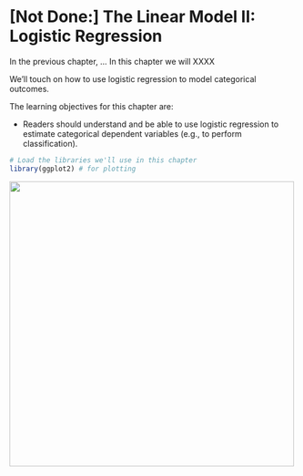 # [Not Done:] The Linear Model II: Logistic Regression

In the previous chapter, ...
In this chapter we will XXXX 



We'll touch on how to use logistic regression to model categorical outcomes. 




The learning objectives for this chapter are:

- Readers should understand and be able to use logistic regression to estimate categorical dependent variables (e.g., to perform classification).



```r
# Load the libraries we'll use in this chapter
library(ggplot2) # for plotting
```





<img src="images/optim/optim-plot-3.png" width="500">

